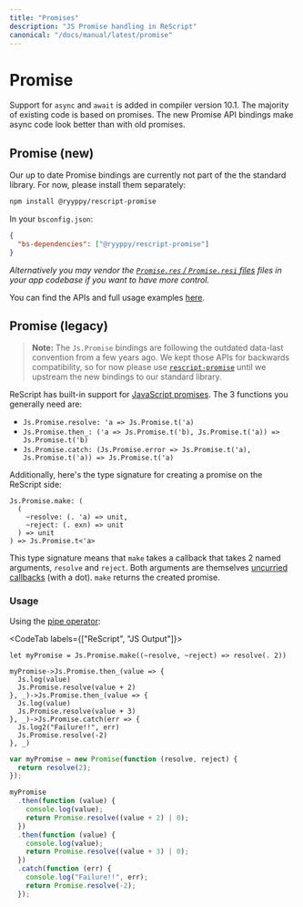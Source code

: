 ```yaml
---
title: "Promises"
description: "JS Promise handling in ReScript"
canonical: "/docs/manual/latest/promise"
---
```


# Promise

Support for `async` and `await` is added in compiler version 10.1. The majority of existing code is based on promises. The new Promise API bindings make async code look better than with old promises.

## Promise (new)

Our up to date Promise bindings are currently not part of the the standard library. For now, please install them separately:

```sh
npm install @ryyppy/rescript-promise
```

In your `bsconfig.json`:

```json
{
  "bs-dependencies": ["@ryyppy/rescript-promise"]
}
```

_Alternatively you may vendor the [`Promise.res` / `Promise.resi` files](https://github.com/ryyppy/rescript-promise/tree/master/src) files in your app codebase if you want to have more control._

You can find the APIs and full usage examples [here](https://github.com/ryyppy/rescript-promise#usage).

## Promise (legacy)

> **Note:** The `Js.Promise` bindings are following the outdated data-last convention from a few years ago. We kept those APIs for backwards compatibility, so for now please use [`rescript-promise`](https://github.com/ryyppy/rescript-promise) until we upstream the new bindings to our standard library.

ReScript has built-in support for [JavaScript promises](api/js/promise). The 3 functions you generally need are:

- `Js.Promise.resolve: 'a => Js.Promise.t('a)`
- `Js.Promise.then_: ('a => Js.Promise.t('b), Js.Promise.t('a)) => Js.Promise.t('b)`
- `Js.Promise.catch: (Js.Promise.error => Js.Promise.t('a), Js.Promise.t('a)) => Js.Promise.t('a)`

Additionally, here's the type signature for creating a promise on the ReScript side:

```res
Js.Promise.make: (
  (
    ~resolve: (. 'a) => unit,
    ~reject: (. exn) => unit
  ) => unit
) => Js.Promise.t<'a>
```

This type signature means that `make` takes a callback that takes 2 named arguments, `resolve` and `reject`. Both arguments are themselves [uncurried callbacks](
function.md#uncurried-function) (with a dot). `make` returns the created promise.

### Usage

Using the [pipe operator](pipe.md):

<CodeTab labels={["ReScript", "JS Output"]}>

```res example
let myPromise = Js.Promise.make((~resolve, ~reject) => resolve(. 2))

myPromise->Js.Promise.then_(value => {
  Js.log(value)
  Js.Promise.resolve(value + 2)
}, _)->Js.Promise.then_(value => {
  Js.log(value)
  Js.Promise.resolve(value + 3)
}, _)->Js.Promise.catch(err => {
  Js.log2("Failure!!", err)
  Js.Promise.resolve(-2)
}, _)
```
```js
var myPromise = new Promise(function (resolve, reject) {
  return resolve(2);
});

myPromise
  .then(function (value) {
    console.log(value);
    return Promise.resolve((value + 2) | 0);
  })
  .then(function (value) {
    console.log(value);
    return Promise.resolve((value + 3) | 0);
  })
  .catch(function (err) {
    console.log("Failure!!", err);
    return Promise.resolve(-2);
  });
```

</CodeTab>

